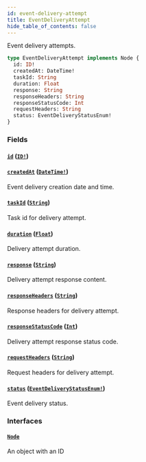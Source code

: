```yaml
---
id: event-delivery-attempt
title: EventDeliveryAttempt
hide_table_of_contents: false
---
```


Event delivery attempts.

```graphql
type EventDeliveryAttempt implements Node {
  id: ID!
  createdAt: DateTime!
  taskId: String
  duration: Float
  response: String
  responseHeaders: String
  responseStatusCode: Int
  requestHeaders: String
  status: EventDeliveryStatusEnum!
}
```

### Fields

#### [`id`](#) ([`ID!`](../../../developer/api-reference/scalars/id))

#### [`createdAt`](#) ([`DateTime!`](../../../developer/api-reference/scalars/date-time))

Event delivery creation date and time.

#### [`taskId`](#) ([`String`](../../../developer/api-reference/scalars/string))

Task id for delivery attempt.

#### [`duration`](#) ([`Float`](../../../developer/api-reference/scalars/float))

Delivery attempt duration.

#### [`response`](#) ([`String`](../../../developer/api-reference/scalars/string))

Delivery attempt response content.

#### [`responseHeaders`](#) ([`String`](../../../developer/api-reference/scalars/string))

Response headers for delivery attempt.

#### [`responseStatusCode`](#) ([`Int`](../../../developer/api-reference/scalars/int))

Delivery attempt response status code.

#### [`requestHeaders`](#) ([`String`](../../../developer/api-reference/scalars/string))

Request headers for delivery attempt.

#### [`status`](#) ([`EventDeliveryStatusEnum!`](../../../developer/api-reference/enums/event-delivery-status-enum))

Event delivery status.

### Interfaces

#### [`Node`](../../../developer/api-reference/interfaces/node)

An object with an ID
